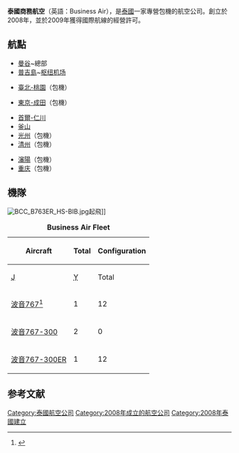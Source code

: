 {{Infobox Airline
| airline = 泰國商務航空 <br> บิสิเนสแอร์ <br> Business Air
| logo = Boeing 767-383-ER, Business Air AN2039950.jpg
| logo_size = 250px
| fleet_size = 4
| destinations = 3
| IATA = 8B
| ICAO = BCC
| callsign = Thai Biz
| parent =
| founded = 2008年
| headquarters = {{THA}} [[曼谷|曼谷]]
| bases = {{THA}}  [[新曼谷機場|曼谷-蘇凡納布機場]]
| frequent_flyer =
| lounge = Diamond Club Lounge
| alliance =
| website = [http://www.businessaircenter.com/ http://www.businessaircenter.com]
}}

'''泰國商務航空'''（英語：Business Air），是[[泰國|泰國]]一家專營包機的航空公司。創立於2008年，並於2009年獲得國際航線的經營許可。

==航點==
{{flag|Thailand}}
*[[新曼谷機場|曼谷]]~總部
*[[普吉機場|普吉島]]~[[枢纽机场|枢纽机场]]
{{TWN}} 
*[[臺灣桃園國際機場|臺北-桃園]]（包機）
{{JPN}}
*[[成田機場|東京-成田]]（包機）
{{KOR}}
*[[仁川機場|首爾-仁川]]
*[[金海國際機場|釜山]]
*[[光州機場|光州]]（包機）
*[[清州國際機場|清州]]（包機）
{{CHNML}}
*[[瀋陽桃仙國際機場|瀋陽]]（包機）
*[[重庆江北國際機場|重庆]]（包機）

==機隊==
[[File:BCC_B763ER_HS-BIB.jpg|thumb]]起飛]]
<center>
{| class="toccolours" border="1" cellpadding="3" style="border-collapse:collapse"
|+ '''Business Air Fleet'''
|- bgcolor=lightblue
!rowspan=2|Aircraft
!rowspan=2|Total
!colspan=3|Configuration
|- bgcolor=lightblue
!<abbr title=Business>J</abbr>
!<abbr title=Economy>Y</abbr>
!Total
|-
|[[波音767|波音767]]<ref>{{cite web |url=http://www.airfleets.net/flottecie/Business%20Air%20Thailand.htm |title=Business Air Thailand Fleet |accessdate=2011-10-31 |archive-date=2011-10-18 |archive-url=https://web.archive.org/web/20111018202402/http://www.airfleets.net/flottecie/Business%20Air%20Thailand.htm |dead-url=no }}</ref>
|1
|12
|211
|233
|-
|[[波音767-300|波音767-300]]
|2
|0
|251
|251
|-
|[[波音767-300ER|波音767-300ER]]
|1
|12
|260
|272
|}

</center>

== 参考文献 ==
{{Reflist}}
{{泰国航空公司}}

[[Category:泰國航空公司|Category:泰國航空公司]]
[[Category:2008年成立的航空公司|Category:2008年成立的航空公司]]
[[Category:2008年泰國建立|Category:2008年泰國建立]]